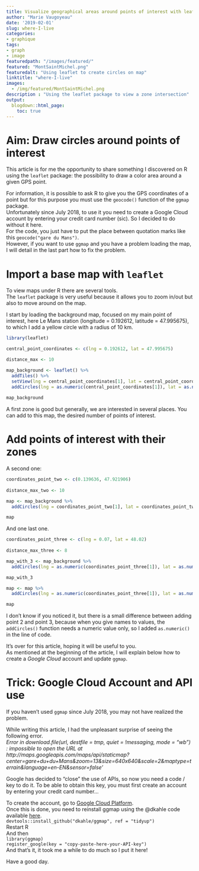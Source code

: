 ```yaml
---
title: Visualize geographical areas around points of interest with leaflet
author: "Marie Vaugoyeau"
date: '2019-02-01'
slug: where-I-live
categories:
- graphique
tags:
- graph
- image
featuredpath: "/images/featured/"
featured: "MontSaintMichel.png"
featuredalt: "Using leaflet to create circles on map"
linktitle: "where-I-live"
images: 
  - /img/featured/MontSaintMichel.png  
description : "Using the leaflet package to view a zone intersection" 
output:
  blogdown::html_page:
    toc: true
---
```

  
# Aim: Draw circles around points of interest  
This article is for me the opportunity to share something I discovered on R using the `leaflet` package: the possibility to draw a color area around a given GPS point.  
  
For information, it is possible to ask R to give you the GPS coordinates of a point but for this purpose you must use the `geocode()` function of the `ggmap` package.  
Unfortunately since July 2018, to use it you need to create a Google Cloud account by entering your credit card number (sic). So I decided to do without it here.  
For the code, you just have to put the place between quotation marks like this `geocode("gare du Mans")`.  
However, if you want to use `ggmap` and you have a problem loading the map, I will detail in the last part how to fix the problem.  
  
# Import a base map with `leaflet`  
To view maps under R there are several tools.  
The `leaflet` package is very useful because it allows you to zoom in/out but also to move around on the map.  
  
I start by loading the background map, focused on my main point of interest, here Le Mans station (longitude = 0.192612, latitude = 47.995675), to which I add a yellow circle with a radius of 10 km.  
  
```r

library(leaflet)

central_point_coordinates <- c(lng = 0.192612, lat = 47.995675)

distance_max <- 10

map_background <- leaflet() %>% 
  addTiles() %>% 
  setView(lng = central_point_coordinates[1], lat = central_point_coordinates[2], zoom = 10) %>%
  addCircles(lng = as.numeric(central_point_coordinates[1]), lat = as.numeric(central_point_coordinates[2]), radius = distance_max * 1000, color = "yellow") 
  
map_background
```
  
A first zone is good but generally, we are interested in several places. You can add to this map, the desired number of points of interest.  
  
# Add points of interest with their zones  
A second one:    
```r

coordinates_point_two <- c(0.139636, 47.921906)
 
distance_max_two <- 10

map <- map_background %>% 
  addCircles(lng = coordinates_point_two[1], lat = coordinates_point_two[2], radius = distance_max_two * 1000, color = "red")

map

```
  
And one last one.  
```r

coordinates_point_three <- c(lng = 0.07, lat = 48.02) 
 
distance_max_three <- 8

map_with_3 <- map_background %>% 
  addCircles(lng = as.numeric(coordinates_point_three[1]), lat = as.numeric(coordinates_point_three[2]), radius = distance_max_three * 1000, color = "blue")

map_with_3

map <- map %>%
  addCircles(lng = as.numeric(coordinates_point_three[1]), lat = as.numeric(coordinates_point_three[2]), radius = distance_max_three * 1000, color = "blue")

map

```
  
I don't know if you noticed it, but there is a small difference between adding point 2 and point 3, because when you give names to values, the `addCircles()` function needs a numeric value only, so I added `as.numeric()` in the line of code.  
  
It's over for this article, hoping it will be useful to you.  
As mentioned at the beginning of the article, I will explain below how to create a *Google Cloud* account and update `ggmap`.  
  
# Trick: Google Cloud Account and API use
If you haven't used `ggmap` since July 2018, you may not have realized the problem.  
  
While writing this article, I had the unpleasant surprise of seeing the following error.  
*Error in download.file(url, destfile = tmp, quiet = !messaging, mode = "wb") : impossible to open the URL at http://maps.googleapis.com/maps/api/staticmap?center=gare+du+du+Mans&zoom=13&size=640x640&scale=2&maptype=terrain&language=en-EN&sensor=false'* 
  
Google has decided to "close" the use of APIs, so now you need a code / key to do it. To be able to obtain this key, you must first create an account by entering your credit card number...  
  
To create the account, go to [Google Cloud Platform](https://console.developers.google.com/projectselector/apis/api/static_maps_backend?supportedpurview=project).  
Once this is done, you need to reinstall ggmap using the @dkahle code available [here](https://github.com/dkahle/ggmap).  
`devtools::install_github("dkahle/ggmap", ref = "tidyup")`  
Restart R  
And then  
`library(ggmap)`  
`register_google(key = "copy-paste-here-your-API-key")`  
And that's it, it took me a while to do much so I put it here!  
  
Have a good day.  
  
